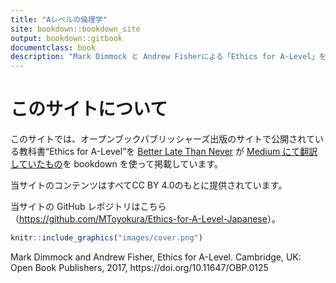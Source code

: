 ```yaml
--- 
title: "Aレベルの倫理学"
site: bookdown::bookdown_site
output: bookdown::gitbook
documentclass: book
description: "Mark Dimmock と Andrew Fisherによる「Ethics for A-Level」を Better Late Than Never （https://medium.com/@BetterLateThanNever）が翻訳したものを bookdown 形式で公開しているサイトです。"
---
```


# このサイトについて{-}

このサイトでは、オープンブックパブリッシャーズ出版のサイトで公開されている教科書“Ethics for A-Level”を [Better Late Than Never](https://medium.com/@BetterLateThanNever) が [Medium にて翻訳していたもの](https://medium.com/@BetterLateThanNever/a%E3%83%AC%E3%83%99%E3%83%AB%E3%81%AE%E5%80%AB%E7%90%86%E5%AD%A6-2f7128c1d8a9)を bookdown を使って掲載しています。

当サイトのコンテンツはすべてCC BY 4.0のもとに提供されています。

当サイトの GitHub レポジトリはこちら（[https://github.com/MToyokura/Ethics-for-A-Level-Japanese](https://github.com/MToyokura/Ethics-for-A-Level-Japanese)）。

```r
knitr::include_graphics("images/cover.png")
```
Mark Dimmock and Andrew Fisher, Ethics for A-Level. Cambridge, UK: Open Book Publishers, 2017, https://doi.org/10.11647/OBP.0125
